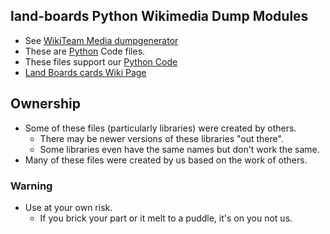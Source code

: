 == land-boards Python Wikimedia Dump Modules ==

* See [https://github.com/WikiTeam/wikiteam WikiTeam Media dumpgenerator]
* These are [https://www.python.org/ Python] Code files.
* These files support our [http://land-boards.com/blwiki/index.php?title=Python_Code Python Code]
* [http://land-boards.com/blwiki/index.php Land Boards cards Wiki Page]

== Ownership ==

* Some of these files (particularly libraries) were created by others.
** There may be newer versions of these libraries "out there".
** Some libraries even have the same names but don't work the same.
* Many of these files were created by us based on the work of others.

=== Warning ===

* Use at your own risk.
** If you brick your part or it melt to a puddle, it's on you not us.
